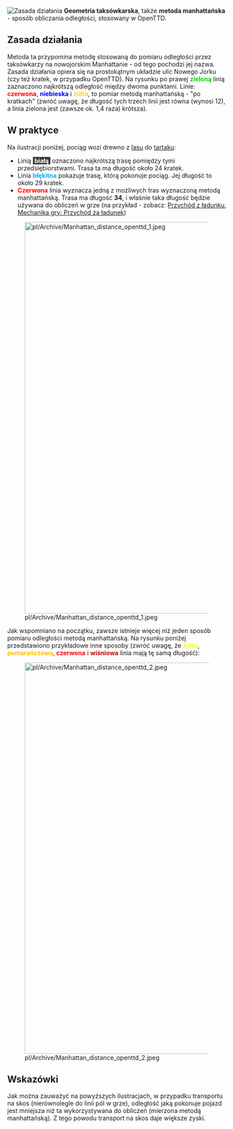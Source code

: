 {{pl/Informacja|Ten artykuł jest skróconą, przetłumaczoną na potrzeby OpenTTD wersją [https://en.wikipedia.org/wiki/Taxicab_geometry tego artykułu] z angielskiej Wikipedii}}




[[File:pl/Archive/Manhattan distance.png|thumb|Zasada działania]]
'''Geometria taksówkarska''', także '''metoda manhattańska''' - sposób obliczania odległości, stosowany w OpenTTD.

==Zasada działania==

Metoda ta przypomina metodę stosowaną do pomiaru odległości przez taksówkarzy na nowojorskim Manhattanie - od tego pochodzi jej nazwa. Zasada działania opiera się na prostokątnym układzie ulic Nowego Jorku (czy też kratek, w przypadku OpenTTD). Na rysunku po prawej <font color="#00D200">'''zieloną'''</font> linią zaznaczono najkrótszą odległość między dwoma punktami. Linie: <font color="#FF0000">'''czerwona'''</font>, <font color="#0000FF">'''niebieska'''</font> i <font color="#FFD700">'''żółta'''</font>, to pomiar metodą manhattańską - "po kratkach" (zwróć uwagę, że długość tych trzech linii jest równa (wynosi 12), a linia zielona jest (zawsze ok. 1,4 raza) krótsza).

==W praktyce==

Na ilustracji poniżej, pociąg wozi drewno z [[pl/Manual/Base Set/Industries/Las|lasu]] do [[pl/Manual/Base Set/Industries/Tartak|tartaku]]: 
*Linią <span style="background:#373737"><font color="FFFFFF">&nbsp;'''białą'''&nbsp;</font></span> oznaczono najkrótszą trasę pomiędzy tymi przedsiębiorstwami. Trasa ta ma długość około 24 kratek.
*Linia <font color="#00B0F0">'''błękitna'''</font> pokazuje trasę, którą pokonuje pociąg. Jej długość to około 29 kratek.
*<font color="#FF0000">'''Czerwona'''</font> linia wyznacza jedną z możliwych tras wyznaczoną metodą manhattańską. Trasa ma długość '''34''', i właśnie taka długość będzie używana do obliczeń w grze (na przykład - zobacz: [[pl/Manual/Game Mechanics/Przychód za ładunek|Przychód z ładunku]], [[pl/Manual/Game Mechanics/Main Page#przychod-za-ladunek|Mechanika gry: Przychód za ładunek]])


[[File:pl/Archive/Manhattan distance openttd 1.jpeg|900px|center]]


Jak wspomniano na początku, zawsze istnieje więcej niż jeden sposób pomiaru odległości metodą manhattańską. Na rysunku poniżej przedstawiono przykładowe inne sposoby (zwróć uwagę, że <font color="#FFFF00">'''żółta'''</font>, <font color="#FFBE00">'''pomarańczowa'''</font>, <font color="#FF0000">'''czerwona'''</font> i <font color="#C30000">'''wiśniowa'''</font> linia mają tę samą długość):


[[File:pl/Archive/Manhattan distance openttd 2.jpeg|900px|center]]

==Wskazówki==

Jak można zauważyć na powyższych ilustracjach, w przypadku transportu na skos (nierównolegle do linii pól w grze), odległość jaką pokonuje pojazd jest mniejsza niż ta wykorzystywana do obliczeń (mierzona metodą manhattańską). Z tego powodu transport na skos daje większe zyski.